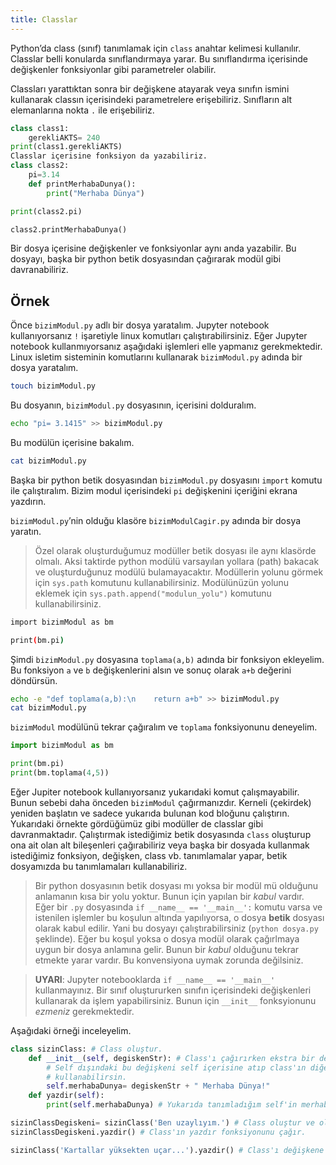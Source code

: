 ```yaml
---
title: Classlar
---
```


Python'da class (sınıf) tanımlamak için `class` anahtar kelimesi kullanılır. Classlar belli konularda sınıflandırmaya yarar. Bu sınıflandırma içerisinde değişkenler fonksiyonlar gibi parametreler olabilir.

Classları yarattıktan sonra bir değişkene atayarak veya sınıfın ismini kullanarak classın içerisindeki parametrelere erişebiliriz. Sınıfların alt elemanlarına nokta `.` ile erişebiliriz.

```python
class class1:
    gerekliAKTS= 240
print(class1.gerekliAKTS)
Classlar içerisine fonksiyon da yazabiliriz.
class class2:
    pi=3.14
    def printMerhabaDunya():
        print("Merhaba Dünya")

print(class2.pi)

class2.printMerhabaDunya()
```

Bir dosya içerisine değişkenler ve fonksiyonlar aynı anda yazabilir. Bu dosyayı, başka bir python betik dosyasından çağırarak modül gibi davranabiliriz.

## Örnek

Önce `bizimModul.py` adlı bir dosya yaratalım. Jupyter notebook kullanıyorsanız `!` işaretiyle linux komutları çalıştırabilirsiniz. Eğer Jupyter notebook kullanmıyorsanız aşağıdaki işlemleri elle yapmanız gerekmektedir. Linux isletim sisteminin komutlarını kullanarak `bizimModul.py` adında bir dosya yaratalım.

```sh
touch bizimModul.py
```

Bu dosyanın, `bizimModul.py` dosyasının, içerisini dolduralım.

```sh
echo "pi= 3.1415" >> bizimModul.py
```

Bu modülün içerisine bakalım.

```sh
cat bizimModul.py
```

Başka bir python betik dosyasından `bizimModul.py` dosyasını `import` komutu ile çalıştıralım. Bizim modul içerisindeki `pi` değişkenini içeriğini ekrana yazdırın.

`bizimModul.py`'nin olduğu klasöre `bizimModulCagir.py` adında bir dosya yaratın.

> Özel olarak oluşturduğumuz modüller betik dosyası ile aynı klasörde olmalı. Aksi taktirde python modülü varsayılan yollara (path) bakacak ve oluşturduğunuz modülü bulamayacaktır. Modüllerin yolunu görmek için `sys.path` komutunu kullanabilirsiniz. Modülünüzün yolunu eklemek için `sys.path.append("modulun_yolu")` komutunu kullanabilirsiniz.

```sh
import bizimModul as bm

print(bm.pi)
```

Şimdi `bizimModul.py` dosyasına `toplama(a,b)` adında bir fonksiyon ekleyelim. Bu fonksiyon `a` ve `b` değişkenlerini alsın ve sonuç olarak `a+b` değerini döndürsün.

```sh
echo -e "def toplama(a,b):\n    return a+b" >> bizimModul.py
cat bizimModul.py
```

`bizimModul` modülünü tekrar çağıralım ve `toplama` fonksiyonunu deneyelim.

```python
import bizimModul as bm

print(bm.pi)
print(bm.toplama(4,5))
```

Eğer Jupiter notebook kullanıyorsanız yukarıdaki komut çalışmayabilir. Bunun sebebi daha önceden `bizimModul` çağırmanızdır. Kerneli (çekirdek) yeniden başlatın ve sadece yukarıda bulunan kod bloğunu çalıştırın.
Yukarıdaki örnekte gördüğümüz gibi modüller de classlar gibi davranmaktadır. Çalıştırmak istediğimiz betik dosyasında `class` oluşturup ona ait olan alt bileşenleri çağırabiliriz veya başka bir dosyada kullanmak istediğimiz fonksiyon, değişken, class vb. tanımlamalar yapar, betik dosyamızda bu tanımlamaları kullanabiliriz.

> Bir python dosyasının betik dosyası mı yoksa bir modül mü olduğunu anlamanın kısa bir yolu yoktur. Bunun için yapılan bir _kabul_ vardır. Eğer bir `.py` dosyasında `if __name__ == '__main__':` komutu varsa ve istenilen işlemler bu koşulun altında yapılıyorsa, o dosya **betik** dosyası olarak kabul edilir. Yani bu dosyayı çalıştırabilirsiniz (`python dosya.py` şeklinde). Eğer bu koşul yoksa o dosya modül olarak çağırlmaya uygun bir dosya anlamına gelir. Bunun bir _kabul_ olduğunu tekrar etmekte yarar vardır. Bu konvensiyona uymak zorunda değilsiniz.

> **UYARI**: Jupyter notebooklarda `if __name__ == '__main__'` kullanmayınız. 
Bir sınıf oluştururken sınıfın içerisindeki değişkenleri kullanarak da işlem yapabilirsiniz. Bunun için `__init__` fonksyionunu _ezmeniz_ gerekmektedir.

Aşağıdaki örneği inceleyelim.

```python
class sizinClass: # Class oluştur.
    def __init__(self, degiskenStr): # Class'ı çağırırken ekstra bir değişken daha isteyebilirsin.
        # Self dışındaki bu değişkeni self içerisine atıp class'ın diğer bileşenlerinde
        # kullanabilirsin.
        self.merhabaDunya= degiskenStr + " Merhaba Dünya!"
    def yazdir(self):
        print(self.merhabaDunya) # Yukarıda tanımladığım self'in merhabaDunya değişkenini yazdır.

sizinClassDegiskeni= sizinClass('Ben uzaylıyım.') # Class oluştur ve oluşturma değişkenine 'Ben uzaylıyım' yaz.
sizinClassDegiskeni.yazdir() # Class'ın yazdır fonksiyonunu çağır.

sizinClass('Kartallar yüksekten uçar...').yazdir() # Class'ı değişkene atamadan da bu işlem yapılabilir.
```
